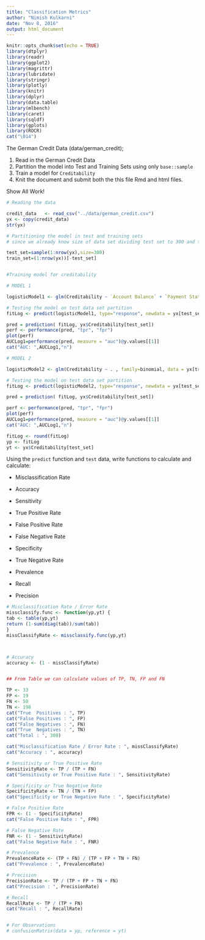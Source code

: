 ```yaml
---
title: "Classification Metrics"
author: "Nimish Kulkarni"
date: "Nov 8, 2016"
output: html_document
---
```


```r
knitr::opts_chunk$set(echo = TRUE)
library(dtplyr)
library(readr)
library(ggplot2)
library(magrittr)
library(lubridate)
library(stringr)
library(plotly)
library(knitr)
library(dplyr)
library(data.table)
library(mlbench)
library(caret)
library(sqldf)
library(gplots)
library(ROCR)
cat("\014")
```

The German Credit Data (data/german_credit); 

1. Read in the German Credit Data
2. Partition the model into Test and Training Sets using only `base::sample` 
3. Train a model for `Creditability` 
4. Knit the document and submit both the this file Rmd and html files.

Show All Work! 

```r
# Reading the data 

credit_data   <- read_csv("../data/german_credit.csv")
yx <- copy(credit_data)
str(yx)

# Partitioning the model in test and training sets
# since we already know size of data set dividing test set to 300 and training set to 700

test_set=sample(1:nrow(yx),size=300)
train_set=(1:nrow(yx))[-test_set]


#Training model for creditability

# MODEL 1

logisticModel1 <- glm(Creditability ~ `Account Balance` + `Payment Status of Previous Credit` + Purpose + `Length of current employment` + `Sex & Marital Status`, family=binomial, data = yx[train_set,])

# Testing the model on test data set partition
fitLog <- predict(logisticModel1, type="response", newdata = yx[test_set,])

pred = prediction( fitLog, yx$Creditability[test_set])
perf <- performance(pred, "tpr", "fpr")
plot(perf)
AUCLog1=performance(pred, measure = "auc")@y.values[[1]]
cat("AUC: ",AUCLog1,"n")

# MODEL 2

logisticModel2 <- glm(Creditability ~ . , family=binomial, data = yx[train_set,])

# Testing the model on test data set partition
fitLog <- predict(logisticModel2, type="response", newdata = yx[test_set,])

pred = prediction( fitLog, yx$Creditability[test_set])

perf <- performance(pred, "tpr", "fpr")
plot(perf)
AUCLog1=performance(pred, measure = "auc")@y.values[[1]]
cat("AUC: ",AUCLog1,"n")

fitLog <- round(fitLog)
yp <- fitLog
yt <- yx$Creditability[test_set]

```


Using the `predict` function and `test` data, write functions to calculate and 
calculate: 

* Misclassification Rate
* Accuracy
* Sensitivity 
* True Positive Rate
* False Positive Rate
* False Negative Rate 
* Specificity 
* True Negative Rate 
* Prevalence 

* Recall 
* Precision

```r

# Misclassification Rate / Error Rate
missclassify.func <- function(yp,yt) {
tab <- table(yp,yt)
return (1-sum(diag(tab))/sum(tab))
}
missClassifyRate <- missclassify.func(yp,yt)



# Accuracy
accuracy <- (1 - missClassifyRate)


## From Table we can calculate values of TP, TN, FP and FN

TP <- 33
FP <- 19
FN <- 50
TN <- 198
cat("True  Positives : ", TP)
cat("False Positives : ", FP)
cat("False Negatives : ", FN)
cat("True  Negatives : ", TN)
cat("Total : ", 300)

cat("Misclassification Rate / Error Rate : ", missClassifyRate)
cat("Accuracy : ", accuracy)

# Sensitivity or True Positive Rate
SensitivityRate <- TP / (TP + FN)
cat("Sensitivity or True Positive Rate : ", SensitivityRate)

# Specificity or True Negative Rate
SpecificityRate <- TN / (TN + FP)
cat("Specificity or True Negative Rate : ", SpecificityRate)

# False Positive Rate
FPR <- (1 - SpecificityRate)
cat("False Positive Rate : ", FPR)

# False Negative Rate 
FNR <- (1 - SensitivityRate)
cat("False Negative Rate : ", FNR)

# Prevalence 
PrevalenceRate <- (TP + FN) / (TP + FP + TN + FN)
cat("Prevalence : ", PrevalenceRate)

# Precision
PrecisionRate <- TP / (TP + FP + TN + FN)
cat("Precision : ", PrecisionRate)

# Recall
RecallRate <- TP / (TP + FN)
cat("Recall : ", RecallRate)


# For Observations 
# confusionMatrix(data = yp, reference = yt)

```
